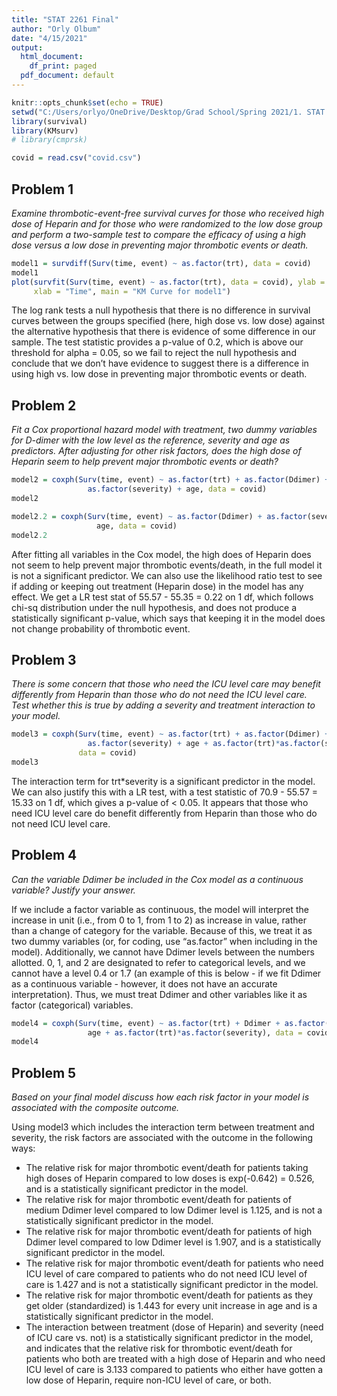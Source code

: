---
title: "STAT 2261 Final"
author: "Orly Olbum"
date: "4/15/2021"
output:
  html_document:
    df_print: paged
  pdf_document: default
---

```{r setup, include = FALSE}
knitr::opts_chunk$set(echo = TRUE)
setwd("C:/Users/orlyo/OneDrive/Desktop/Grad School/Spring 2021/1. STAT 2261 - Survival Analysis/Quizzes & Exams/Midterm")
library(survival)
library(KMsurv)
# library(cmprsk)

covid = read.csv("covid.csv")
```

## Problem 1

*Examine thrombotic-event-free survival curves for those who received high dose of Heparin and for those who were randomized to the low dose group and perform a two-sample test to compare the efficacy of using a high dose versus a low dose in preventing major thrombotic events or death.*

```{r, fig.width = 5, fig.height = 3.5}
model1 = survdiff(Surv(time, event) ~ as.factor(trt), data = covid)
model1
plot(survfit(Surv(time, event) ~ as.factor(trt), data = covid), ylab = "Probability", 
     xlab = "Time", main = "KM Curve for model1")
```

The log rank tests a null hypothesis that there is no difference in survival curves between the groups specified (here, high dose vs. low dose) against the alternative hypothesis that there is evidence of some difference in our sample. The test statistic provides a p-value of 0.2, which is above our threshold for alpha = 0.05, so we fail to reject the null hypothesis and conclude that we don't have evidence to suggest there is a difference in using high vs. low dose in preventing major thrombotic events or death.


## Problem 2

*Fit a Cox proportional hazard model with treatment, two dummy variables for D-dimer with the low level as the reference, severity and age as predictors. After adjusting for other risk factors, does the high dose of Heparin seem to help prevent major thrombotic events or death?*

```{r}
model2 = coxph(Surv(time, event) ~ as.factor(trt) + as.factor(Ddimer) + 
                 as.factor(severity) + age, data = covid)
model2

model2.2 = coxph(Surv(time, event) ~ as.factor(Ddimer) + as.factor(severity) + 
                   age, data = covid)
model2.2
```

After fitting all variables in the Cox model, the high does of Heparin does not seem to help prevent major thrombotic events/death, in the full model it is not a significant predictor. We can also use the likelihood ratio test to see if adding or keeping out treatment (Heparin dose) in the model has any effect. We get a LR test stat of 55.57 - 55.35 = 0.22 on 1 df, which follows chi-sq distribution under the null hypothesis, and does not produce a statistically significant p-value, which says that keeping it in the model does not change probability of thrombotic event.


## Problem 3

*There is some concern that those who need the ICU level care may benefit differently from Heparin than those who do not need the ICU level care. Test whether this is true by adding a severity and treatment interaction to your model.*

```{r}
model3 = coxph(Surv(time, event) ~ as.factor(trt) + as.factor(Ddimer) + 
                 as.factor(severity) + age + as.factor(trt)*as.factor(severity), 
               data = covid)
model3
```

The interaction term for trt*severity is a significant predictor in the model. We can also justify this with a LR test, with a test statistic of 70.9 - 55.57 = 15.33 on 1 df, which gives a p-value of < 0.05. It appears that those who need ICU level care do benefit differently from Heparin than those who do not need ICU level care.


## Problem 4

*Can the variable Ddimer be included in the Cox model as a continuous variable? Justify your answer.*

If we include a factor variable as continuous, the model will interpret the increase in unit (i.e., from 0 to 1, from 1 to 2) as increase in value, rather than a change of category for the variable. Because of this, we treat it as two dummy variables (or, for coding, use "as.factor" when including in the model). Additionally, we cannot have Ddimer levels between the numbers allotted. 0, 1, and 2 are designated to refer to categorical levels, and we cannot have a level 0.4 or 1.7 (an example of this is below - if we fit Ddimer as a continuous variable - however, it does not have an accurate interpretation). Thus, we must treat Ddimer and other variables like it as factor (categorical) variables.

```{r}
model4 = coxph(Surv(time, event) ~ as.factor(trt) + Ddimer + as.factor(severity) + 
                 age + as.factor(trt)*as.factor(severity), data = covid)
model4
```


## Problem 5

*Based on your final model discuss how each risk factor in your model is associated with the composite outcome.*

Using model3 which includes the interaction term between treatment and severity, the risk factors are associated with the outcome in the following ways:  

- The relative risk for major thrombotic event/death for patients taking high doses of Heparin compared to low doses is exp(-0.642) = 0.526, and is a statistically significant predictor in the model.
- The relative risk for major thrombotic event/death for patients of medium Ddimer level compared to low Ddimer level is 1.125, and is not a statistically significant predictor in the model.
- The relative risk for major thrombotic event/death for patients of high Ddimer level compared to low Ddimer level is 1.907, and is a statistically significant predictor in the model.
- The relative risk for major thrombotic event/death for patients who need ICU level of care compared to patients who do not need ICU level of care is 1.427 and is not a statistically significant predictor in the model.
- The relative risk for major thrombotic event/death for patients as they get older (standardized) is 1.443 for every unit increase in age and is a statistically significant predictor in the model.
- The interaction between treatment (dose of Heparin) and severity (need of ICU care vs. not) is a statistically significant predictor in the model, and indicates that the relative risk for thrombotic event/death for patients who both are treated with a high dose of Heparin and who need ICU level of care is 3.133 compared to patients who either have gotten a low dose of Heparin, require non-ICU level of care, or both.


